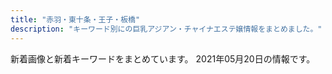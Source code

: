 ```yaml
---
title: "赤羽・東十条・王子・板橋"
description: "キーワード別にの巨乳アジアン・チャイナエステ嬢情報をまとめました。"
---
```


新着画像と新着キーワードをまとめています。
2021年05月20日の情報です。

<DmmAffiliateIns />
<KeywordTable
  shops={
    [
    {
        "station": "JR\u6771\u5341\u6761\u99c5\u5317\u53e3",
        "keywords": {
            "83": 3,
            "85": 3,
            "86": 3,
            "84": 3
        },
        "url": "http://yuri.msa.jp/",
        "name": "\u767e\u5408",
        "img_links": [
            "http://yuri.msa.jp/images/staff_03.jpg",
            "http://yuri.msa.jp/images/staff_04.jpg",
            "http://yuri.msa.jp/images/ser3.jpg",
            "http://yuri.msa.jp/images/staff_bj4.png",
            "http://yuri.msa.jp/layer/images/top/top_03.jpg",
            "http://yuri.msa.jp/layer/images/top/top_08.png",
            "http://yuri.msa.jp/layer/images/top/top_05.jpg",
            "http://yuri.msa.jp/layer/images/top/top_04.jpg",
            "http://yuri.msa.jp/images/top1.jpg",
            "http://yuri.msa.jp/images/ser2.jpg",
            "http://yuri.msa.jp/images/s_service.png",
            "http://yuri.msa.jp/images/staff_bj1.png",
            "http://yuri.msa.jp/images/staff_02.jpg",
            "http://yuri.msa.jp/images/1.jpg",
            "http://yuri.msa.jp/images/wenzi-staff.png",
            "http://yuri.msa.jp/layer/images/top.jpg",
            "http://yuri.msa.jp/images/s_info.png",
            "http://yuri.msa.jp/images/staff_06.jpg",
            "http://yuri.msa.jp/layer/images/top/top_06.jpg",
            "http://yuri.msa.jp/images/staff_01.jpg",
            "http://yuri.msa.jp/layer/images/top/top_02.jpg",
            "http://yuri.msa.jp/images/ser1.jpg",
            "http://yuri.msa.jp/images/info.png",
            "http://yuri.msa.jp/images/ser4.jpg",
            "http://yuri.msa.jp/images/top2.jpg",
            "http://yuri.msa.jp/layer/images/top/top_01.jpg"
        ]
    },
    {
        "keywords": {
            "C": 1,
            "85": 2,
            "87": 1,
            "D": 5
        },
        "station": "JR\u5341\u6761\u99c5\u5357\u53e3",
        "img_links": [
            "http://figret.xyz/static/picture/info_text.jpg",
            "http://figret.xyz/uploads/200520/1-200520100455411.jpg",
            "http://figret.xyz/uploads/200520/1-200520094144146.jpg",
            "http://figret.xyz/static/picture/info2.jpg",
            "http://figret.xyz/static/picture/bar-infomation.png",
            "http://figret.xyz/static/picture/girls-bar.png",
            "http://figret.xyz/uploads/210517/1-21051G0253T50.jpg",
            "http://figret.xyz/uploads/210515/1-2105151454123F.jpg",
            "http://figret.xyz/uploads/210501/1-2105011FK05b.jpg",
            "http://figret.xyz/static/picture/bar-inte.png",
            "http://figret.xyz/uploads/200520/1-200520100430557.jpg",
            "http://figret.xyz/static/picture/bar-girls.png",
            "http://figret.xyz/static/picture/bar-news.png",
            "http://figret.xyz/static/picture/info1.jpg"
        ],
        "name": "\u7e01\u697d",
        "url": "http://figret.xyz/"
    },
    {
        "station": "\u8d64\u7fbd\u5ca9\u6df5\u99c52\u756a\u51fa\u53e3",
        "keywords": {
            "\u30bb\u30af\u30b7\u30fc": 3,
            "85": 2,
            "D": 8,
            "87": 8
        },
        "name": "GOOD TIME",
        "url": "http://www.goodtime.iesjp.com/",
        "img_links": [
            "http://www.goodtime.iesjp.com/images/m-top-right02.jpg",
            "http://www.goodtime.iesjp.com/images/m-left.jpg",
            "http://www.goodtime.iesjp.com/images/m-top-right03.jpg",
            "http://www.goodtime.iesjp.com/photo_news/upimg/1591860540114b630a_0.jpg",
            "http://www.goodtime.iesjp.com/files/006.jpg",
            "http://www.goodtime.iesjp.com/photo_news/upimg/6226360739cbd5fa6e_0.jpg",
            "http://www.goodtime.iesjp.com/files/001.jpg",
            "http://www.goodtime.iesjp.com/photo_news/upimg/43415603819cc9fd0d_1.jpg",
            "http://www.goodtime.iesjp.com/images/m-top-right01.jpg",
            "http://www.goodtime.iesjp.com/files/007.jpg",
            "http://www.goodtime.iesjp.com/photo_news/upimg/3462960a1ab283cd4a_0.jpg",
            "http://www.goodtime.iesjp.com/images/m-yejiao.jpg",
            "http://www.goodtime.iesjp.com/photo_news/upimg/20911603de0e3ad912_0.jpg",
            "http://www.goodtime.iesjp.com/photo_news/upimg/2288060497ed9031e6_0.jpg",
            "http://www.goodtime.iesjp.com/images/m-head.jpg",
            "http://www.goodtime.iesjp.com/images/m-top-right04.jpg",
            "http://www.goodtime.iesjp.com/images/call.png",
            "http://www.goodtime.iesjp.com/photo_news/upimg/529386029caabbb08f_0.jpg",
            "http://www.goodtime.iesjp.com/photo_news/upimg/22286608910ac9b0db_0.jpg",
            "http://www.goodtime.iesjp.com/images/m-top03.jpg",
            "http://www.goodtime.iesjp.com/images/m-top02.jpg",
            "http://www.goodtime.iesjp.com/images/top-left01.jpg",
            "http://www.goodtime.iesjp.com/files/004.jpg",
            "http://www.goodtime.iesjp.com/files/003.jpg",
            "http://www.goodtime.iesjp.com/images/m-right.jpg"
        ]
    },
    {
        "name": "\u53f0\u6e7e\u30a2\u30ed\u30de",
        "url": "http://esthe-taiwanaroma.com/",
        "station": "JR\u8d64\u7fbd\u99c5\u5357\u53e3",
        "keywords": {},
        "img_links": [
            "http://esthe-taiwanaroma.com/img/1purazuma.png",
            "http://esthe-taiwanaroma.com/img/ami.jpg",
            "http://esthe-taiwanaroma.com/img/pagetop.png",
            "http://esthe-taiwanaroma.com/img/mask04.jpg",
            "http://esthe-taiwanaroma.com/img/aoi.jpg",
            "http://esthe-taiwanaroma.com/img/2biore.png",
            "http://esthe-taiwanaroma.com/img/emi001.jpg",
            "http://esthe-taiwanaroma.com/img/mizuho03.jpg",
            "http://esthe-taiwanaroma.com/img/mami.jpg",
            "http://esthe-taiwanaroma.com/img/yuki.jpg",
            "http://esthe-taiwanaroma.com/img/corona-5.jpg",
            "http://esthe-taiwanaroma.com/img/hina.jpg",
            "http://esthe-taiwanaroma.com/img/coming.jpg",
            "http://esthe-taiwanaroma.com/img/mask05.jpg",
            "http://esthe-taiwanaroma.com/img/mask01.jpg",
            "http://esthe-taiwanaroma.com/img/sayaka.jpg",
            "http://esthe-taiwanaroma.com/img/mami03.png",
            "http://esthe-taiwanaroma.com/img/head_img.png",
            "http://esthe-taiwanaroma.com/img/corona-2.jpg",
            "http://esthe-taiwanaroma.com/img/sara002.jpg",
            "http://esthe-taiwanaroma.com/img/anna.png",
            "http://esthe-taiwanaroma.com/img/kasumi.jpg",
            "http://esthe-taiwanaroma.com/img/sara2.jpg",
            "http://esthe-taiwanaroma.com/img/4ugai.png",
            "http://esthe-taiwanaroma.com/img/corona-4.jpg",
            "http://esthe-taiwanaroma.com/img/mika2.jpg",
            "http://esthe-taiwanaroma.com/img/topbg02.jpg",
            "http://esthe-taiwanaroma.com/img/iphone.png",
            "http://esthe-taiwanaroma.com/img/mask02.jpg",
            "http://esthe-taiwanaroma.com/img/erika01.jpg",
            "http://esthe-taiwanaroma.com/img/corona-3.jpg",
            "http://esthe-taiwanaroma.com/img/3kenon.png",
            "http://esthe-taiwanaroma.com/img/mask03.jpg",
            "http://esthe-taiwanaroma.com/img/photo_01.jpg",
            "http://esthe-taiwanaroma.com/img/tel_img.png"
        ]
    },
    {
        "name": "\u83ef\u8276",
        "keywords": {
            "E": 6,
            "85": 30,
            "86": 6,
            "C": 30,
            "D": 6,
            "87": 6
        },
        "url": "http://www.kaen.relaxmens.com/",
        "station": "JR\u8d64\u7fbd\u99c5\u6771\u53e3",
        "img_links": [
            "http://www.kaen.relaxmens.com/images/tit_therapist.png",
            "http://www.kaen.relaxmens.com/files/005.jpg",
            "http://www.kaen.relaxmens.com/images/tit_new.png",
            "http://www.kaen.relaxmens.com/files/002.jpg",
            "http://www.kaen.relaxmens.com/images/acc2.jpg",
            "http://www.kaen.relaxmens.com/images/kanban.jpg",
            "http://www.kaen.relaxmens.com/images/sp_tit_therapist.png",
            "http://www.kaen.relaxmens.com/files/007.jpg",
            "http://www.kaen.relaxmens.com/images/acc1.jpg",
            "http://www.kaen.relaxmens.com/images/img_tel.png",
            "http://www.kaen.relaxmens.com/images/acc3.jpg",
            "http://www.kaen.relaxmens.com/files/001.jpg",
            "http://www.kaen.relaxmens.com/files/009.jpg",
            "http://www.kaen.relaxmens.com/files/006.jpg",
            "http://www.kaen.relaxmens.com/images/maining.jpg",
            "http://www.kaen.relaxmens.com/files/008.jpg",
            "http://www.kaen.relaxmens.com/images/sp_top.jpg",
            "http://www.kaen.relaxmens.com/images/sp_tit_new.png",
            "http://www.kaen.relaxmens.com/images/acc5.jpg",
            "http://www.kaen.relaxmens.com/images/acc4.jpg",
            "http://www.kaen.relaxmens.com/images/top.jpg"
        ]
    },
    {
        "url": "http://www.cocosia.work/",
        "station": "JR\u8d64\u7fbd\u99c5\u897f\u53e3",
        "keywords": {
            "C": 15,
            "85": 2,
            "86": 8,
            "E": 6,
            "87": 6,
            "D": 10
        },
        "name": "Cocosia \uff5e\u30b3\u30b3\u30b7\u30a2\uff5e",
        "img_links": [
            "http://www.cocosia.work/img/int1.jpg",
            "http://www.cocosia.work/img/bn_contact.jpg",
            "http://www.cocosia.work/staff/riya.jpg",
            "http://www.cocosia.work/staff/rea1.jpg",
            "http://www.cocosia.work/staff/yuyu1.jpg",
            "http://www.cocosia.work/staff/riya1.jpg",
            "http://www.cocosia.work/staff/mika.jpg",
            "http://www.cocosia.work/staff/hina.jpg",
            "http://www.cocosia.work/staff/mao.jpg",
            "http://www.cocosia.work/img/int2_sp.jpg",
            "http://www.cocosia.work/staff/hina1.jpg",
            "http://www.cocosia.work/img/bn_contact_sp.jpg",
            "http://www.cocosia.work/img/int3.jpg",
            "http://www.cocosia.work/img/bn_howto_sp.jpg",
            "http://www.cocosia.work/img/header_info.png",
            "http://www.cocosia.work/staff/rea.jpg",
            "http://www.cocosia.work/img/concept.jpg",
            "http://www.cocosia.work/staff/yuyu.jpg",
            "http://www.cocosia.work/img/int2.jpg",
            "http://www.cocosia.work/img/int3_sp.jpg",
            "http://www.cocosia.work/staff/mao1.jpg",
            "http://www.cocosia.work/img/i_tel.png",
            "http://www.cocosia.work/img/bn_howto.jpg",
            "http://www.cocosia.work/img/int1_sp.jpg",
            "http://www.cocosia.work/staff/mika1.jpg",
            "http://www.cocosia.work/img/concept_sp.jpg"
        ]
    },
    {
        "img_links": [
            "http://esthe-japan.work/flower/upload/202004/1588153474.png"
        ],
        "station": "JR\u8d64\u7fbd\u99c5\u5357\u6539\u672d\u53e3(\u6771)",
        "name": "FLOWER",
        "url": "http://esthe-japan.work/flower/",
        "keywords": {
            "89": 3,
            "\u30bb\u30af\u30b7\u30fc": 6,
            "98": 1,
            "87": 3,
            "88": 3
        }
    },
    {
        "url": "http://angel-aroma.net/",
        "name": "\u30c0\u30fc\u30ea\u30f3",
        "station": "JR\u8d64\u7fbd\u99c5\u6771\u53e3",
        "img_links": [
            "http://angel-aroma.net/img/m20.jpg",
            "http://angel-aroma.net/img/m30.jpg",
            "http://angel-aroma.net/img/no.png",
            "http://angel-aroma.net/img/qr.jpg",
            "http://angel-aroma.net/img/top.jpg",
            "http://angel-aroma.net/img/m5.jpg",
            "http://angel-aroma.net/img/sta3.jpg",
            "http://angel-aroma.net/img/m1.jpg",
            "http://angel-aroma.net/img/m3.jpg",
            "http://angel-aroma.net/img/m2.jpg",
            "http://angel-aroma.net/img/m4.jpg",
            "http://angel-aroma.net/img/sta5.jpg",
            "http://angel-aroma.net/img/m6.jpg",
            "http://angel-aroma.net/img/stafft.jpg",
            "http://angel-aroma.net/img/sta1.jpg",
            "http://angel-aroma.net/img/sta6.jpg",
            "http://angel-aroma.net/img/m10.jpg",
            "http://angel-aroma.net/img/sta2.jpg"
        ],
        "keywords": {
            "82": 2,
            "86": 4,
            "84": 2,
            "87": 2
        }
    },
    {
        "url": "http://kissyourelax.xyz/",
        "keywords": {},
        "name": "Kiss you",
        "img_links": [
            "http://kissyourelax.xyz/uploads/190422/1-1Z422143352a6.jpg",
            "http://kissyourelax.xyz/uploads/190802/1-1ZP20P930U4.jpg",
            "http://kissyourelax.xyz/uploads/200812/1-200Q2125423452.jpg",
            "http://kissyourelax.xyz/uploads/190625/1-1Z625203Q3N2.jpg",
            "http://kissyourelax.xyz/img/botton.jpg",
            "http://kissyourelax.xyz/img/s0.png",
            "http://kissyourelax.xyz/uploads/190426/1-1Z4261G221600.jpg",
            "http://kissyourelax.xyz/uploads/191213/1-1912131550052E.jpg",
            "http://kissyourelax.xyz/uploads/190712/1-1ZG2111F3448.jpg",
            "http://kissyourelax.xyz/uploads/190426/1-1Z4261G1591I.jpg",
            "http://kissyourelax.xyz/uploads/190426/1-1Z4261G229208.jpg",
            "http://kissyourelax.xyz/uploads/200929/1-200929125F62K.jpg",
            "http://kissyourelax.xyz/uploads/191129/1-191129154603T5.jpg",
            "http://kissyourelax.xyz/uploads/190625/1-1Z625204313L6.jpg",
            "http://kissyourelax.xyz/uploads/190422/1-1Z422144244F3.jpg",
            "http://kissyourelax.xyz/uploads/200812/1-200Q212540D24.jpg",
            "http://kissyourelax.xyz/uploads/190514/1-1Z5140R044351.jpg",
            "http://kissyourelax.xyz/uploads/190422/1-1Z42214343N22.jpg",
            "http://kissyourelax.xyz/uploads/190802/1-1ZP20P91YN.jpg",
            "http://kissyourelax.xyz/uploads/190920/1-1Z9200Z645220.jpg",
            "http://kissyourelax.xyz/uploads/190712/1-1ZG2111A3147.jpg",
            "http://kissyourelax.xyz/uploads/190514/1-1Z5140R02A31.jpg",
            "http://kissyourelax.xyz/uploads/200929/1-200929125H1111.jpg",
            "http://kissyourelax.xyz/uploads/191213/1-19121315493M58.jpg"
        ],
        "station": "JR\u8d64\u7fbd\u99c5"
    },
    {
        "url": "https://nippori-massage.com/",
        "keywords": {},
        "img_links": [
            "https://nippori-massage.com/icon/line.png",
            "https://nippori-massage.com/footer/footer-line.png",
            "https://nippori-massage.com/images/clear.png",
            "https://nippori-massage.com/images/esthe3.jpg",
            "https://nippori-massage.com/footer/footer-staff.png",
            "https://nippori-massage.com/images/header3.png",
            "https://scdn.line-apps.com/n/line_add_friends/btn/ja.png",
            "https://nippori-massage.com//icon/facebook.png",
            "https://nippori-massage.com/line/line-qr.png",
            "https://nippori-massage.com/images/main1.jpg",
            "https://nippori-massage.com/room/room-l3.jpg",
            "https://nippori-massage.com/images/obi.jpg",
            "https://nippori-massage.com/images/esthe1.jpg",
            "https://nippori-massage.com/room/room-l1.jpg",
            "https://nippori-massage.com/icon/yelp.png",
            "https://nippori-massage.com/staff/sakura-s1.jpg",
            "https://nippori-massage.com/icon/twitter.png",
            "https://nippori-massage.com/line/10min-coupon.png",
            "https://nippori-massage.com/images/main-sp.jpg",
            "https://nippori-massage.com/images/line_friend.png",
            "https://nippori-massage.com/staff/sakura-l1.jpg",
            "https://nippori-massage.com/images/esthe4.jpg",
            "https://nippori-massage.com/room/room-l2.jpg",
            "https://nippori-massage.com/images/qrcode.png",
            "https://nippori-massage.com/images/esthe2.jpg",
            "https://nippori-massage.com/footer/footer-tel.png",
            "https://nippori-massage.com/icon/facebook.png",
            "https://nippori-massage.com/mens-esthe/2021/04/15/sakura-s1.jpg",
            "https://nippori-massage.com/room/room-l4.jpg"
        ],
        "name": "\u56de\u697d\u82d1",
        "station": "\u5c3e\u4e45\u99c5"
    },
    {
        "name": "Only one \uff5e\u30aa\u30f3\u30ea\u30fc\u30ef\u30f3\uff5e",
        "station": "JR\u8d64\u7fbd\u99c5\u5357\u53e3",
        "url": "http://www.roserelaxation.info/",
        "img_links": [
            "http://www.roserelaxation.info/upload/images/20170525_102731.jpg",
            "http://www.roserelaxation.info/upload/201807/thumb/1531195952.jpg",
            "http://www.roserelaxation.info/upload/201707/1499300573.jpg",
            "http://www.roserelaxation.info/upload/202007/1594636246.jpg",
            "http://www.roserelaxation.info/upload/images/20171206_132851.jpg",
            "http://www.roserelaxation.info/upload/images/20171206_132823.jpg",
            "http://www.roserelaxation.info/upload/201708/1502280972.jpg",
            "http://www.roserelaxation.info/upload/201807/1531195547.jpg",
            "http://www.roserelaxation.info/upload/202007/1594636355.jpg",
            "http://www.roserelaxation.info/upload/201712/thumb_dis/1512155748.jpg",
            "http://www.roserelaxation.info/upload/202007/thumb_dis/1594636684.jpg",
            "http://www.roserelaxation.info/upload/201708/thumb_dis/1502280972.jpg",
            "http://www.roserelaxation.info/upload/202007/thumb/1594636246.jpg",
            "http://www.roserelaxation.info/upload/202007/thumb/1594636355.jpg",
            "http://www.roserelaxation.info/upload/201807/1531195952.jpg",
            "http://www.roserelaxation.info/upload/images/20171214_032900.jpg",
            "http://www.roserelaxation.info/upload/201807/thumb_dis/1531197286.jpg",
            "http://www.roserelaxation.info/upload/201801/1517150493.jpg",
            "http://www.roserelaxation.info/upload/202007/thumb_dis/1594636246.jpg",
            "http://www.roserelaxation.info/upload/201807/1531197286.jpg",
            "http://www.roserelaxation.info/upload/202008/1598846272.jpg",
            "http://www.roserelaxation.info/upload/202007/1594636684.jpg",
            "http://www.roserelaxation.info/upload/201712/1512155748.jpg",
            "http://www.roserelaxation.info/upload/201807/thumb_dis/1531195547.jpg",
            "http://www.roserelaxation.info/upload/202007/thumb_dis/1594636322.jpg",
            "http://www.roserelaxation.info/upload/images/20170706_091357.jpg",
            "http://www.roserelaxation.info/upload/images/20170613_104732.jpg",
            "http://www.roserelaxation.info/upload/201801/thumb/1517150493.jpg",
            "http://www.roserelaxation.info/upload/201801/thumb_dis/1517150493.jpg",
            "http://www.roserelaxation.info/upload/images/20171206_132919.jpg",
            "http://www.roserelaxation.info/upload/202007/thumb_dis/1594636355.jpg",
            "http://www.roserelaxation.info/upload/202007/thumb/1594636684.jpg",
            "http://www.roserelaxation.info/upload/201712/thumb/1512155748.jpg",
            "http://www.roserelaxation.info/upload/201807/thumb/1531195547.jpg",
            "http://www.roserelaxation.info/upload/201807/thumb_dis/1531195952.jpg",
            "http://www.roserelaxation.info/upload/images/20171206_133002.jpg",
            "http://www.roserelaxation.info/upload/201808/thumb_dis/1535596152.jpg"
        ],
        "keywords": {}
    },
    {
        "name": "\u30b3\u30b3\u30ca\u30c3\u30c4",
        "img_links": [
            "http://coconat.work/staff/yuyu1.jpg",
            "http://coconat.work/images/interior_t.jpg",
            "http://coconat.work/images/news_t.jpg",
            "http://coconat.work/images/m-top004.jpg",
            "http://coconat.work/images/m-head01.jpg",
            "http://coconat.work/images/call.png",
            "http://coconat.work/staff/ayaka1.jpg",
            "http://coconat.work/staff/yuko1.jpg",
            "http://coconat.work/images/staff_t.jpg",
            "http://coconat.work/staff/rina1.jpg",
            "http://coconat.work/images/news.jpg"
        ],
        "station": "JR\u8d64\u7fbd\u99c5\u6771\u53e3",
        "url": "http://coconat.work/",
        "keywords": {
            "E": 5,
            "87": 5,
            "86": 10,
            "D": 10,
            "85": 5,
            "C": 5
        }
    },
    {
        "station": "JR\u8d64\u7fbd\u99c5\u5357\u53e3",
        "name": "Last Paradise \uff5e\u30e9\u30b9\u30c8\u30d1\u30e9\u30c0\u30a4\u30b9\uff5e",
        "url": "http://lastpara.net/",
        "keywords": {
            "84": 4,
            "90": 2,
            "85": 9,
            "86": 4
        },
        "img_links": [
            "http://lastpara.net/image/cast/cast_287_1_s.jpg",
            "http://lastpara.net/image/cast/cast_286_1_l.jpg",
            "http://lastpara.net/image/cast/cast_259_1_l.jpg",
            "http://lastpara.net/img/news-ttl.jpg",
            "http://lastpara.net/image/cast/cast_261_1_l.jpg",
            "http://lastpara.net/img/recuit.png",
            "http://lastpara.net/image/cast/cast_263_1_l.jpg",
            "http://lastpara.net/image/cast/cast_287_1_l.jpg",
            "http://lastpara.net/image/cast/cast_255_1_l.jpg",
            "http://lastpara.net/image/cast/cast_286_1_s.jpg",
            "http://lastpara.net/image/cast/cast_256_1_s.jpg",
            "http://lastpara.net/image/cast/cast_262_1_l.jpg",
            "http://lastpara.net/img/event/camp_top_02.jpg",
            "http://lastpara.net/image/cast/cast_265_1_l.jpg",
            "http://lastpara.net/image/cast/cast_259_1_s.jpg",
            "http://lastpara.net/image/cast/cast_265_1_s.jpg",
            "http://lastpara.net/image/cast/cast_263_1_s.jpg",
            "http://lastpara.net/image/cast/cast_256_1_l.jpg"
        ]
    },
    {
        "station": "\u84ee\u6839\u99c5\u6771\u53e3",
        "name": "\u767e\u5408",
        "img_links": [
            "http://www.l-yuri.work/img/kaori1.jpg",
            "http://www.l-yuri.work/images/4.png",
            "http://www.l-yuri.work/images/h_line.jpg",
            "http://www.l-yuri.work/img/emi1.jpg",
            "http://www.l-yuri.work/images/sys.png",
            "http://www.l-yuri.work/staff/miki.jpg",
            "http://www.l-yuri.work/staff/aki.jpg",
            "http://www.l-yuri.work/staff/emi.jpg",
            "http://www.l-yuri.work/images/3.png",
            "http://www.l-yuri.work/img/miki1.jpg",
            "http://www.l-yuri.work/images/staff_t.jpg",
            "http://www.l-yuri.work/images/int2.png",
            "http://www.l-yuri.work/images/tel.jpg",
            "http://www.l-yuri.work/staff/kaori.jpg",
            "http://www.l-yuri.work/staff/rina.jpg",
            "http://www.l-yuri.work/img/aki1.jpg",
            "http://www.l-yuri.work/images/2.png",
            "http://www.l-yuri.work/images/5.png",
            "http://www.l-yuri.work/images/int1.png",
            "http://www.l-yuri.work/images/interior_t.jpg",
            "http://www.l-yuri.work/images/head.jpg",
            "http://www.l-yuri.work/images/s1.png",
            "http://www.l-yuri.work/images/news.png",
            "http://www.l-yuri.work/images/tg.jpg",
            "http://www.l-yuri.work/images/1.png",
            "http://www.l-yuri.work/images/mobile.jpg",
            "http://www.l-yuri.work/img/rina1.jpg"
        ],
        "url": "http://www.l-yuri.work/",
        "keywords": {}
    },
    {
        "img_links": [
            "http://shanshan-esthe.com/img/no.png",
            "http://shanshan-esthe.com/img/st16.jpg",
            "http://shanshan-esthe.com/img/st14.jpg",
            "http://shanshan-esthe.com/img/sta14.jpg",
            "http://shanshan-esthe.com/img/sta0.jpg"
        ],
        "keywords": {
            "D": 2,
            "86": 2
        },
        "name": "\u9999\u9999",
        "station": "JR\u6771\u5341\u6761\u99c5\u5317\u53e3",
        "url": "http://shanshan-esthe.com/"
    },
    {
        "keywords": {
            "86": 2,
            "D": 3,
            "\u4e73": 1,
            "88": 1
        },
        "img_links": [
            "http://minming.work/uploads/210405/1-2104051H4034V.jpg",
            "http://minming.work/uploads/210405/1-2104051H30X20.jpg",
            "http://minming.work/uploads/allimg/210222/1-2102221K144L3.png",
            "http://minming.work/uploads/210405/1-2104051H21N45.jpg"
        ],
        "name": "Jessica",
        "station": "\u9ad8\u5cf6\u5e73\u99c5",
        "url": "http://minming.work/"
    },
    {
        "keywords": {
            "C": 15
        },
        "img_links": [
            "http://oji.pink/images/r3.jpg",
            "http://oji.pink/images/top.jpg",
            "http://oji.pink/images/g7.jpg",
            "http://oji.pink/images/g5.jpg",
            "http://oji.pink/images/yuki.jpg",
            "http://oji.pink/images/g2.jpg",
            "http://oji.pink/images/1.png",
            "http://oji.pink/images/g1.jpg",
            "http://oji.pink/images/aki.jpg",
            "http://oji.pink/images/3.png",
            "http://oji.pink/images/mobile.jpg",
            "http://oji.pink/images/r2.jpg",
            "http://oji.pink/images/zi_staff.png",
            "http://oji.pink/images/r1.jpg",
            "http://oji.pink/images/g0.jpg",
            "http://oji.pink/images/zi_link.png",
            "http://oji.pink/images/new1.jpg",
            "http://oji.pink/images/r4.jpg"
        ],
        "name": "\u7f8e\u5065",
        "url": "http://oji.pink/",
        "station": "JR\u738b\u5b50\u99c5\u5317\u53e3"
    },
    {
        "url": "https://wagaya.xyz.mn/",
        "img_links": [
            "https://wagaya.xyz.mn/photos/sites/56/2021/04/202104050602539.jpg",
            "https://wagaya.xyz.mn/images/nbj1.png",
            "https://wagaya.xyz.mn/photos/sites/56/2021/04/2021041205512961.jpg",
            "https://wagaya.xyz.mn/images/mobile.jpg",
            "https://wagaya.xyz.mn/images/top.jpg",
            "https://wagaya.xyz.mn/images/s_staff.png",
            "https://wagaya.xyz.mn/photos/sites/56/2021/04/2021041205512892.jpg",
            "https://wagaya.xyz.mn/photos/sites/56/2021/04/2021040506054956.jpg",
            "https://wagaya.xyz.mn/images/s_news.png"
        ],
        "station": "JR\u738b\u5b50\u99c5\u4e2d\u592e\u53e3",
        "keywords": {
            "85": 10,
            "D": 20,
            "86": 5,
            "C": 11,
            "83": 5
        },
        "name": "\u6211\u304c\u5bb6"
    },
    {
        "img_links": [
            "http://www.e-baby.work/img/all/loader.png",
            "http://www.e-baby.work/staff/haru1.jpg",
            "http://www.e-baby.work/staff/maya1.jpg",
            "http://www.e-baby.work/staff/yuka1.jpg",
            "http://www.e-baby.work/img/all/icon2.png",
            "http://www.e-baby.work/staff/karen1.jpg",
            "http://www.e-baby.work/staff/kumi1.jpg",
            "http://www.e-baby.work/staff/kumic.jpg",
            "http://www.e-baby.work/staff/rina1.jpg"
        ],
        "keywords": {
            "D": 3,
            "86": 2,
            "E": 2,
            "85": 1,
            "84": 1,
            "C": 1,
            "87": 1,
            "89": 1
        },
        "url": "http://www.e-baby.work/",
        "station": "JR\u8d64\u7fbd\u99c5\u6771\u53e3",
        "name": "\u30a2\u30a4\u30ea\u30b9"
    },
    {
        "keywords": {
            "87": 4,
            "86": 1,
            "D": 5
        },
        "station": "JR\u8d64\u7fbd\u99c5\u5357\u53e3",
        "url": "http://www.darling.esjp.info/",
        "img_links": [
            "http://www.darling.esjp.info/img/nav-001.png",
            "http://www.darling.esjp.info/files/001.jpg",
            "http://www.darling.esjp.info/img/nav-002.png",
            "http://www.darling.esjp.info/img/nav-003.png",
            "http://www.darling.esjp.info/img/stb.jpg",
            "http://www.darling.esjp.info/img/nav-004.png",
            "http://www.darling.esjp.info/files/003.jpg",
            "http://www.darling.esjp.info/img/tel.png",
            "http://www.darling.esjp.info/img/nav-006.png",
            "http://www.darling.esjp.info/img/stt.jpg",
            "http://www.darling.esjp.info/files/008.jpg",
            "http://www.darling.esjp.info/img/nav-005.png",
            "http://www.darling.esjp.info/img/top01.png",
            "http://www.darling.esjp.info/files/007.jpg",
            "http://www.darling.esjp.info/files/002.jpg"
        ],
        "name": "Darling \uff5e\u30c0\u30fc\u30ea\u30f3\uff5e"
    },
    {
        "keywords": {},
        "name": "Love Sea",
        "url": "https://higashijujo-mensesthe.com/",
        "station": "JR\u6771\u5341\u6761\u99c5\u5317\u53e3",
        "img_links": [
            "https://higashijujo-mensesthe.com/menu/info.png",
            "https://higashijujo-mensesthe.com/images/flower.png",
            "https://higashijujo-mensesthe.com/menu/gallery.png",
            "https://higashijujo-mensesthe.com/menu/home.png",
            "https://higashijujo-mensesthe.com/staff/satomi-s1.jpg",
            "https://higashijujo-mensesthe.com/2020/02/29/lime-s1.jpg",
            "https://higashijujo-mensesthe.com/images/header3.png",
            "https://higashijujo-mensesthe.com/icon/line.png",
            "https://higashijujo-mensesthe.com/room/room-l2.jpg",
            "https://higashijujo-mensesthe.com/room/esthe2.jpg",
            "https://higashijujo-mensesthe.com/icon/facebook.png",
            "https://higashijujo-mensesthe.com/menu/blog.png",
            "https://higashijujo-mensesthe.com/button/staff.png",
            "https://higashijujo-mensesthe.com/images/qrcode.png",
            "https://higashijujo-mensesthe.com/staff/rika-s1.jpg",
            "https://higashijujo-mensesthe.com/images/footer-r.png",
            "https://higashijujo-mensesthe.com/icon/twitter.png",
            "https://higashijujo-mensesthe.com/room/room-l4.jpg",
            "https://higashijujo-mensesthe.com/staff/kimi-l2.jpg",
            "https://higashijujo-mensesthe.com/room/room-l1.jpg",
            "https://higashijujo-mensesthe.com/room/room-l3.jpg",
            "https://higashijujo-mensesthe.com/images/main-sp.jpg",
            "https://higashijujo-mensesthe.com/staff/kimi-s1.jpg",
            "https://higashijujo-mensesthe.com/2019/08/22/runa-s1.jpg",
            "https://higashijujo-mensesthe.com/room/esthe3.jpg",
            "https://higashijujo-mensesthe.com/images/camp.jpg",
            "https://higashijujo-mensesthe.com/2019/08/23/satomi-s1.jpg",
            "https://higashijujo-mensesthe.com/staff/runa-l1.jpg",
            "https://higashijujo-mensesthe.com/images/footer-l.png",
            "https://higashijujo-mensesthe.com/staff/rika-l1.jpg",
            "https://higashijujo-mensesthe.com/images/main1.jpg",
            "https://higashijujo-mensesthe.com/button/home.png",
            "https://higashijujo-mensesthe.com/staff/lime-s1.jpg",
            "https://higashijujo-mensesthe.com/staff/kimi-l1.jpg",
            "https://higashijujo-mensesthe.com/staff/lime-l1.jpg",
            "https://higashijujo-mensesthe.com/images/clear.png",
            "https://higashijujo-mensesthe.com/2019/08/10/kimi-s1.jpg",
            "https://higashijujo-mensesthe.com/button/blog.png",
            "https://higashijujo-mensesthe.com/icon/yelp.png",
            "https://higashijujo-mensesthe.com/room/esthe1.jpg",
            "https://higashijujo-mensesthe.com/2019/10/21/rika-s1.jpg",
            "https://higashijujo-mensesthe.com/staff/runa-s1.jpg",
            "https://higashijujo-mensesthe.com/menu/friend.png",
            "https://higashijujo-mensesthe.com/staff/kimi-s2.jpg",
            "https://higashijujo-mensesthe.com/staff/satomi-l1.jpg"
        ]
    }
]
}
/>
<DmmAffiliateScript />

